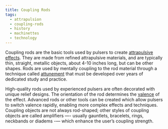 ```yaml
---
title: Coupling Rods
tags:
  - attrapulsion
  - coupling-rods
  - history
  - machinettes
  - technology
---
```

Coupling rods are the basic tools used by pulsers to create
[attrapulsive effects](lore:attrapulsive-effects). They are made from refined
attrapulsive materials, and are typically thin, straight, metallic objects,
about 4-10 inches long, but can be other shapes. Rods are used by mentally
coupling to the rod material through a technique called [attunement](lore:attrapulsion#attunement-and-dampening)
that must be developed over years of dedicated study and practice.

High-quality rods used by experienced pulsers are often decorated with unique
relief designs. The orientation of the rod determines the
[valence](lore:attrapulsion#valence) of the effect. Advanced rods or other
tools can be created which allow pulsers to switch valence rapidly, enabling
more complex effects and techniques. Coupling objects are not always
rod-shaped; other styles of coupling objects are called amplifiers —- usually
gauntlets, bracelets, rings, neckbands or diadems -— which enhance the user’s
coupling strength.
